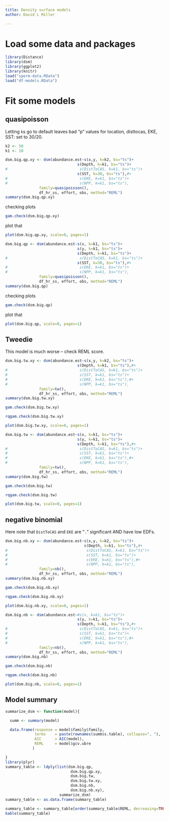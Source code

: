 ```yaml
---
title: Density surface models
author: David L Miller

---
```


# Load some data and packages

```r
library(Distance)
library(dsm)
library(ggplot2)
library(knitr)
load("sperm-data.RData")
load("df-models.RData")
```

# Fit some models


## quasipoisson

Letting `k`s go to default leaves bad "p" values for location, disttocas, EKE, SST: set to 30/20.

```r
k2 <- 50
k1 <- 10

dsm.big.qp.xy <- dsm(abundance.est~s(x,y, k=k2, bs="ts")+
                                s(Depth, k=k1, bs="ts")+
#                                s(DistToCAS, k=k1, bs="ts")+
                                s(SST, k=30, bs="ts"),#+
#                                s(EKE, k=k1, bs="ts")+
#                                s(NPP, k=k1, bs="ts"),
               family=quasipoisson(),
               df_hr_ss, effort, obs, method="REML")
summary(dsm.big.qp.xy)
```

checking plots

```r
gam.check(dsm.big.qp.xy)
```


plot that

```r
plot(dsm.big.qp.xy, scale=0, pages=1)
```


```r
dsm.big.qp <- dsm(abundance.est~s(x, k=k1, bs="ts")+
                                s(y, k=k1, bs="ts")+
                                s(Depth, k=k1, bs="ts")+
#                                s(DistToCAS, k=k1, bs="ts")+
                                s(SST, k=30, bs="ts"),#+
#                                s(EKE, k=k1, bs="ts")+
#                                s(NPP, k=k1, bs="ts"),
               family=quasipoisson(),
               df_hr_ss, effort, obs, method="REML")
summary(dsm.big.qp)
```

checking plots

```r
gam.check(dsm.big.qp)
```


plot that

```r
plot(dsm.big.qp, scale=0, pages=1)
```



## Tweedie


This model is much worse -- check REML score.

```r
dsm.big.tw.xy <- dsm(abundance.est~s(x,y, k=k2, bs="ts")+
                                s(Depth, k=k1, bs="ts"),#+
#                                s(DistToCAS, k=k1, bs="ts")+
#                                s(SST, k=k1, bs="ts")+
#                                s(EKE, k=k1, bs="ts"),#+
#                                s(NPP, k=k1, bs="ts"),
               family=tw(),
               df_hr_ss, effort, obs, method="REML")
summary(dsm.big.tw.xy)
```

```r
gam.check(dsm.big.tw.xy)
```

```r
rqgam.check(dsm.big.tw.xy)
```

```r
plot(dsm.big.tw.xy, scale=0, pages=1)
```


```r
dsm.big.tw <- dsm(abundance.est~s(x, k=k1, bs="ts")+
                                s(y, k=k1, bs="ts")+
                                s(Depth, k=k1, bs="ts"),#+
#                                s(DistToCAS, k=k1, bs="ts")+
#                                s(SST, k=k1, bs="ts")+
#                                s(EKE, k=k1, bs="ts"),#+
#                                s(NPP, k=k1, bs="ts"),
               family=tw(),
               df_hr_ss, effort, obs, method="REML")
summary(dsm.big.tw)
```

```r
gam.check(dsm.big.tw)
```

```r
rqgam.check(dsm.big.tw)
```

```r
plot(dsm.big.tw, scale=0, pages=1)
```


## negative binomial

Here note that `DistToCAS` and `EKE` are "`.`" significant AND have low EDFs.

```r
dsm.big.nb.xy <- dsm(abundance.est~s(x,y, k=k2, bs="ts")+
                                   s(Depth, k=k1, bs="ts"),#+
#                                   s(DistToCAS, k=k1, bs="ts")+
#                                   s(SST, k=k1, bs="ts")+
#                                   s(EKE, k=k1, bs="ts"),#+
#                                   s(NPP, k=k1, bs="ts"),
               family=nb(),
               df_hr_ss, effort, obs, method="REML")
summary(dsm.big.nb.xy)
```

```r
gam.check(dsm.big.nb.xy)
```

```r
rqgam.check(dsm.big.nb.xy)
```

```r
plot(dsm.big.nb.xy, scale=0, pages=1)
```


```r
dsm.big.nb <- dsm(abundance.est~#s(x, k=k1, bs="ts")+
                                s(y, k=k1, bs="ts")+
                                s(Depth, k=k1, bs="ts"),#+
#                                s(DistToCAS, k=k1, bs="ts")+
#                                s(SST, k=k1, bs="ts")+
#                                s(EKE, k=k1, bs="ts"),#+
#                                s(NPP, k=k1, bs="ts"),
               family=nb(),
               df_hr_ss, effort, obs, method="REML")
summary(dsm.big.nb)
```

```r
gam.check(dsm.big.nb)
```

```r
rqgam.check(dsm.big.nb)
```

```r
plot(dsm.big.nb, scale=0, pages=1)
```


## Model summary


```r
summarize_dsm <- function(model){

  summ <- summary(model)

  data.frame(response = model$family$family,
             terms    = paste(rownames(summ$s.table), collapse=", "),
             AIC      = AIC(model),
             REML     = model$gcv.ubre
            )

}
library(plyr)
summary_table <- ldply(list(dsm.big.qp,
                             dsm.big.qp.xy,
                             dsm.big.tw,
                             dsm.big.tw.xy,
                             dsm.big.nb,
                             dsm.big.nb.xy),
                        summarize_dsm)
summary_table <- as.data.frame(summary_table)
```

```r
summary_table <- summary_table[order(summary_table$REML, decreasing=TRUE),]
kable(summary_table)
```
